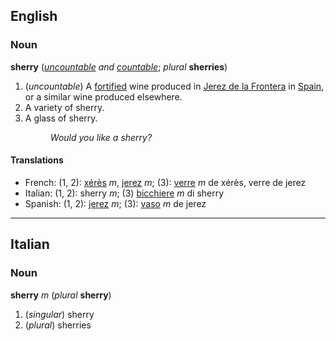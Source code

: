 ==English==
===Noun===
'''sherry''' (''[[uncountable]] and [[countable]]''; ''plural'' '''sherries''')

#(''uncountable'') A [[fortified]] wine produced in [[Jerez de la Frontera]] in [[Spain]], or a similar wine produced elsewhere.
#A variety of sherry.
#A glass of sherry.
#:''Would you like a sherry?''

====Translations====
*French: (1, 2): [[xérès]] ''m'', [[jerez]] ''m''; (3): [[verre]] ''m'' de xérès, verre de jerez
*Italian: (1, 2): sherry ''m''; (3) [[bicchiere]] ''m'' di sherry
*Spanish: (1, 2): [[jerez]] ''m''; (3): [[vaso]] ''m'' de jerez

----
==Italian==
===Noun===
'''sherry''' ''m'' (''plural'' '''sherry''')

#(''singular'') sherry
#(''plural'') sherries